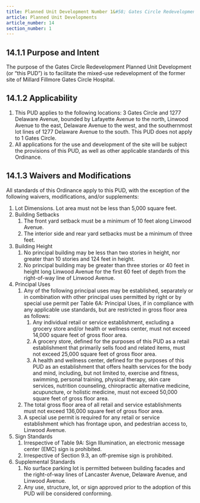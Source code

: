 ```yaml
---
title: Planned Unit Development Number 1&#58; Gates Circle Redevelopment
article: Planned Unit Developments
article_number: 14
section_number: 1
---
```


## 14.1.1 Purpose and Intent

The purpose of the Gates Circle Redevelopment Planned Unit Development (or “this PUD”) is to facilitate the mixed-use redevelopment of the former site of Millard Fillmore Gates Circle Hospital.

## 14.1.2 Applicability

1. This PUD applies to the following locations: 3 Gates Circle and 1277 Delaware Avenue, bounded by Lafayette Avenue to the north,
   Linwood Avenue to the east, Delaware Avenue to the west, and the southernmost lot lines of 1277 Delaware Avenue to the south. This PUD does not apply to 1 Gates Circle.
2. All applications for the use and development of the site will be subject the provisions of this PUD, as well as other applicable standards of this Ordinance.

## 14.1.3 Waivers and Modifications

All standards of this Ordinance apply to this PUD, with the exception of the following waivers, modifications, and/or supplements:

1. Lot Dimensions. Lot area must not be less than 5,000 square feet.
2. Building Setbacks
   1. The front yard setback must be a minimum of 10 feet along Linwood Avenue.
   2. The interior side and rear yard setbacks must be a minimum of three feet.
3. Building Height
   1. No principal building may be less than two stories in height, nor greater than 10 stories and 124 feet in height.
   2. No principal building may be greater than three stories or 40 feet in height long Linwood Avenue for the first 60 feet of depth from the right-of-way line of Linwood Avenue.
4. Principal Uses
   1. Any of the following principal uses may be established, separately or in combination with other principal uses permitted by right or by special use permit per Table 6A: Principal Uses, if in compliance with any applicable use standards, but are restricted in gross floor area as follows:
      1. Any individual retail or service establishment, excluding a grocery store and/or health or wellness center, must not exceed 14,000 square feet of gross floor area.
      2. A grocery store, defined for the purposes of this PUD as a retail establishment that primarily sells food and related items, must not exceed 25,000 square feet of gross floor area.
      3. A health and wellness center, defined for the purposes of this PUD as an establishment that offers health services for the body and mind, including, but not limited to, exercise and fitness, swimming, personal training, physical therapy, skin care services, nutrition counseling, chiropractic alternative medicine, acupuncture, or holistic medicine, must not exceed 50,000 square feet of gross floor area.
   2. The total gross floor area of all retail and service establishments must not exceed 136,000 square feet of gross floor area.
   3. A special use permit is required for any retail or service establishment which has frontage upon, and pedestrian access to, Linwood Avenue.
5. Sign Standards
   1. Irrespective of Table 9A: Sign Illumination, an electronic message center (EMC) sign is prohibited.
   2. Irrespective of Section 9.3, an off-premise sign is prohibited.
6. Supplemental Standards
   1. No surface parking lot is permitted between building facades and the right-of-way lines of Lancaster Avenue, Delaware Avenue, and Linwood Avenue.
   2. Any use, structure, lot, or sign approved prior to the adoption of this PUD will be considered conforming.
